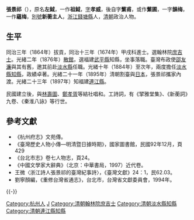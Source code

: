 {{Otheruses|other=名为张孝威的其他人物|张孝威}}

'''張景祁'''（{{bd|1827年||？||Zhang張}}），原名'''左鉞'''，一作'''祖鉞'''，[[表字|字]]'''孝威'''，後自字'''蘩甫'''，或作'''蘩圃'''，一字'''韻梅'''，一作'''蘊梅'''，[[別號|別號]]'''新蘅主人'''，[[浙江|浙江]][[錢塘縣|錢塘縣]]人，[[清朝|清朝]]政治人物。

==生平==
同治三年（1864年）拔貢，同治十三年（1674年）甲戌科進士。選翰林院[[庶吉士|庶吉士]]。光緒二年（1876年）[[散館|散館]]，選福建[[武平縣|武平縣]]知縣，坐事落職。臺灣布政使[[邵友濂|邵友濂]]與其有舊，邀其前赴[[淡水縣|淡水縣]]任職。光緒十年（1884年）至次年，兩度擔任[[淡水縣|淡水縣]][[知縣|知縣]]，政績卓著。光緒二十一年（1895年）清朝割臺與[[日本|日本]]，張景祁攜家內渡。光緒二十三年（1897年）知福建[[連江縣|連江縣]]。

民國建立後，與[[林壽圖|林壽圖]]、[[鄭孝胥|鄭孝胥]]等結社唱和。工詩詞，有《揅雅堂集》、《新蘅詞》九卷、《秦淮八詠》等行世。

==參考文獻==
*《杭州府志》文苑傳。
*《臺灣歷史人物小傳—明清暨日據時期》，國家圖書館，民國92年12月，頁429
*《台北市志》卷七人物志，頁24。
*《中國文學家大辭典》（北京：中華書局，1997）近代卷。
*王微〈浙江詩人張景祁的臺灣紀事詩〉，《臺灣文獻》24：1，民62.03。
*劉寧顏編，《重修台灣省通志》，台北市，台灣省文獻委員會，1994年。

{{-}}
{{start box}}
{{s-off}}
{{s-before|[[周志侃|周志侃]]}}
{{s-title|[[淡水縣|淡水縣]][[知縣|知縣]]|<small>光緒十年（1884年）上任</small>}}
{{s-after|[[劉勳_(清朝)|劉勳]]}}
{{s-before|[[李嘉棠|李嘉棠]]}}
{{s-title|[[淡水縣|淡水縣]][[知縣|知縣]]|<small>光緒十一年（1885年）上任</small>}}
{{s-after|[[汪興禕|汪興禕]]}}
{{end box}}

{{同治十三年甲戌科殿試金榜}}

{{Authority control}}

{{DEFAULTSORT:Zhang張}}
[[Category:杭州人|Category:杭州人]]
[[Category:張姓|J]]
[[Category:清朝翰林院庶吉士|Category:清朝翰林院庶吉士]]
[[Category:清朝淡水縣知縣|Category:清朝淡水縣知縣]]
[[Category:清朝連江縣知縣|Category:清朝連江縣知縣]]